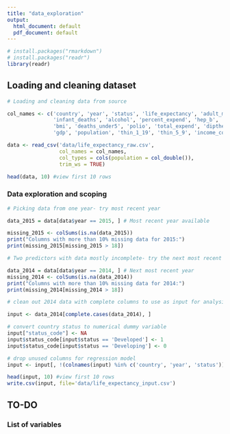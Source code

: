 ```yaml
---
title: "data_exploration"
output:
  html_document: default
  pdf_document: default
---
```


```r
# install.packages("rmarkdown")
# install.packages("readr")
library(readr)
```

## Loading and cleaning dataset

```r
# Loading and cleaning data from source

col_names <- c('country', 'year', 'status', 'life_expectancy', 'adult_mortality', 
               'infant_deaths', 'alcohol', 'percent_expend', 'hep_b', 'measles', 
               'bmi', 'deaths_under5', 'polio', 'total_expend', 'diptheria', 'hiv_aids', 
               'gdp', 'population', 'thin_1_19', 'thin_5_9', 'income_comp', 'schooling')

data <- read_csv('data/life_expectancy_raw.csv', 
                 col_names = col_names, 
                 col_types = cols(population = col_double()), 
                 trim_ws = TRUE)

head(data, 10) #view first 10 rows
```
### Data exploration and scoping

```r

# Picking data from one year- try most recent year

data_2015 = data[data$year == 2015, ] # Most recent year available

missing_2015 <- colSums(is.na(data_2015))
print("Columns with more than 10% missing data for 2015:")
print(missing_2015[missing_2015 > 18])

# Two predictors with data mostly incomplete- try the next most recent year

data_2014 = data[data$year == 2014, ] # Next most recent year
missing_2014 <- colSums(is.na(data_2014))
print("Columns with more than 10% missing data for 2014:")
print(missing_2014[missing_2014 > 18])


```
```r

# clean out 2014 data with complete columns to use as input for analysis

input <- data_2014[complete.cases(data_2014), ]

# convert country status to numerical dummy variable
input["status_code"] <- NA
input$status_code[input$status == 'Developed'] <- 1
input$status_code[input$status == 'Developing'] <- 0

# drop unused columns for regression model
input <- input[, !(colnames(input) %in% c('country', 'year', 'status'))]

head(input, 10) #view first 10 rows
write.csv(input, file='data/life_expectancy_input.csv')
```

## TO-DO

### List of variables

